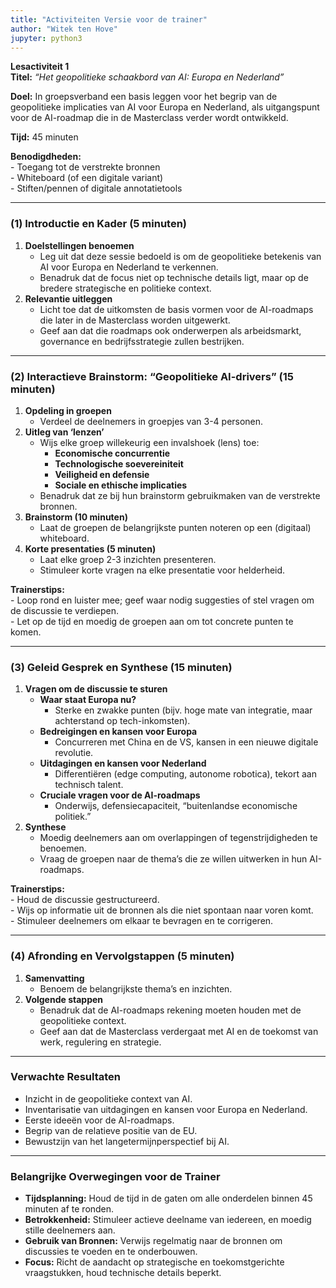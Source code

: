 ```yaml
---
title: "Activiteiten Versie voor de trainer"
author: "Witek ten Hove"
jupyter: python3
---
```


**Lesactiviteit 1**\
**Titel:** *"Het geopolitieke schaakbord van AI: Europa en Nederland"*

**Doel:** In groepsverband een basis leggen voor het begrip van de geopolitieke implicaties van AI voor Europa en Nederland, als uitgangspunt voor de AI-roadmap die in de Masterclass verder wordt ontwikkeld.

**Tijd:** 45 minuten

**Benodigdheden:**\
- Toegang tot de verstrekte bronnen\
- Whiteboard (of een digitale variant)\
- Stiften/pennen of digitale annotatietools

------------------------------------------------------------------------

### (1) Introductie en Kader (5 minuten)

1.  **Doelstellingen benoemen**
    -   Leg uit dat deze sessie bedoeld is om de geopolitieke betekenis van AI voor Europa en Nederland te verkennen.\
    -   Benadruk dat de focus niet op technische details ligt, maar op de bredere strategische en politieke context.\
2.  **Relevantie uitleggen**
    -   Licht toe dat de uitkomsten de basis vormen voor de AI-roadmaps die later in de Masterclass worden uitgewerkt.\
    -   Geef aan dat die roadmaps ook onderwerpen als arbeidsmarkt, governance en bedrijfsstrategie zullen bestrijken.

------------------------------------------------------------------------

### (2) Interactieve Brainstorm: "Geopolitieke AI-drivers" (15 minuten)

1.  **Opdeling in groepen**
    -   Verdeel de deelnemers in groepjes van 3-4 personen.\
2.  **Uitleg van ‘lenzen’**
    -   Wijs elke groep willekeurig een invalshoek (lens) toe:
        -   **Economische concurrentie**\
        -   **Technologische soevereiniteit**\
        -   **Veiligheid en defensie**\
        -   **Sociale en ethische implicaties**\
    -   Benadruk dat ze bij hun brainstorm gebruikmaken van de verstrekte bronnen.\
3.  **Brainstorm (10 minuten)**
    -   Laat de groepen de belangrijkste punten noteren op een (digitaal) whiteboard.\
4.  **Korte presentaties (5 minuten)**
    -   Laat elke groep 2-3 inzichten presenteren.\
    -   Stimuleer korte vragen na elke presentatie voor helderheid.

**Trainerstips:**\
- Loop rond en luister mee; geef waar nodig suggesties of stel vragen om de discussie te verdiepen.\
- Let op de tijd en moedig de groepen aan om tot concrete punten te komen.

------------------------------------------------------------------------

### (3) Geleid Gesprek en Synthese (15 minuten)

1.  **Vragen om de discussie te sturen**
    -   **Waar staat Europa nu?**
        -   Sterke en zwakke punten (bijv. hoge mate van integratie, maar achterstand op tech-inkomsten).\
    -   **Bedreigingen en kansen voor Europa**
        -   Concurreren met China en de VS, kansen in een nieuwe digitale revolutie.\
    -   **Uitdagingen en kansen voor Nederland**
        -   Differentiëren (edge computing, autonome robotica), tekort aan technisch talent.\
    -   **Cruciale vragen voor de AI-roadmaps**
        -   Onderwijs, defensiecapaciteit, “buitenlandse economische politiek.”\
2.  **Synthese**
    -   Moedig deelnemers aan om overlappingen of tegenstrijdigheden te benoemen.\
    -   Vraag de groepen naar de thema’s die ze willen uitwerken in hun AI-roadmaps.

**Trainerstips:**\
- Houd de discussie gestructureerd.\
- Wijs op informatie uit de bronnen als die niet spontaan naar voren komt.\
- Stimuleer deelnemers om elkaar te bevragen en te corrigeren.

------------------------------------------------------------------------

### (4) Afronding en Vervolgstappen (5 minuten)

1.  **Samenvatting**
    -   Benoem de belangrijkste thema’s en inzichten.\
2.  **Volgende stappen**
    -   Benadruk dat de AI-roadmaps rekening moeten houden met de geopolitieke context.\
    -   Geef aan dat de Masterclass verdergaat met AI en de toekomst van werk, regulering en strategie.

------------------------------------------------------------------------

### Verwachte Resultaten

-   Inzicht in de geopolitieke context van AI.\
-   Inventarisatie van uitdagingen en kansen voor Europa en Nederland.\
-   Eerste ideeën voor de AI-roadmaps.\
-   Begrip van de relatieve positie van de EU.\
-   Bewustzijn van het langetermijnperspectief bij AI.

------------------------------------------------------------------------

### Belangrijke Overwegingen voor de Trainer

-   **Tijdsplanning:** Houd de tijd in de gaten om alle onderdelen binnen 45 minuten af te ronden.\
-   **Betrokkenheid:** Stimuleer actieve deelname van iedereen, en moedig stille deelnemers aan.\
-   **Gebruik van Bronnen:** Verwijs regelmatig naar de bronnen om discussies te voeden en te onderbouwen.\
-   **Focus:** Richt de aandacht op strategische en toekomstgerichte vraagstukken, houd technische details beperkt.
